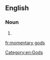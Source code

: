 ==English==

===Noun===
{{head|en|plural}}

# {{plural of|momentary god|lang=en}}

[[Category:en:Gods]]

[[fr:momentary gods]]